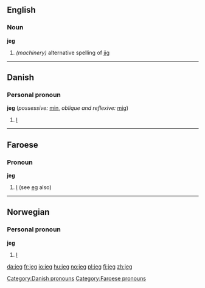 ==English==
===Noun===
'''jeg'''
#''(machinery)'' alternative spelling of [[jig]]

----

==Danish==
===Personal pronoun===
'''jeg''' (''possessive:'' [[min]], ''oblique and reflexive:'' [[mig]])

# [[I]]

[[Category:Danish pronouns]]

----

==Faroese==

===Pronoun===
'''jeg'''

# [[I]] (see [[eg]] also)

[[Category:Faroese pronouns]]

----

==Norwegian==
===Personal pronoun===
'''jeg'''
# [[I]]

[[da:jeg]]
[[fr:jeg]]
[[io:jeg]]
[[hu:jeg]]
[[no:jeg]]
[[pl:jeg]]
[[fi:jeg]]
[[zh:jeg]]